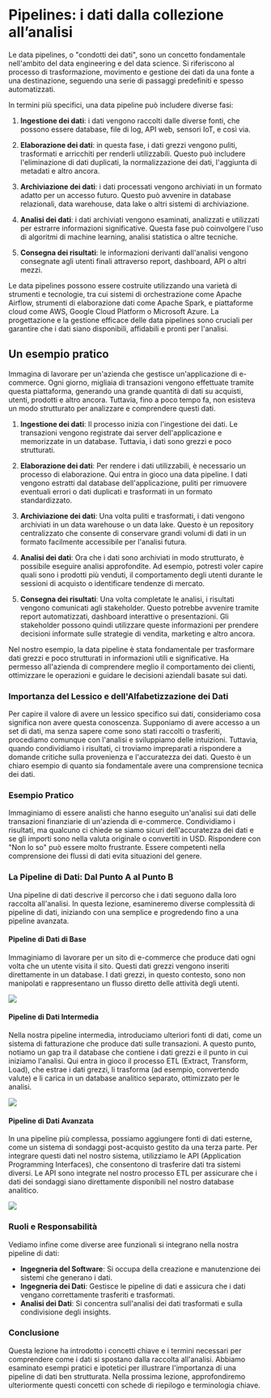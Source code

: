 # Pipelines: i dati dalla collezione all’analisi

Le data pipelines, o "condotti dei dati", sono un concetto fondamentale nell'ambito del data engineering e 
del data science. Si riferiscono al processo di trasformazione, movimento e gestione dei dati da una fonte 
a una destinazione, seguendo una serie di passaggi predefiniti e spesso automatizzati.

In termini più specifici, una data pipeline può includere diverse fasi:

1. **Ingestione dei dati**: i dati vengono raccolti dalle diverse fonti, che possono essere database, file 
di log, API web, sensori IoT, e così via.

2. **Elaborazione dei dati**: in questa fase, i dati grezzi vengono puliti, trasformati e arricchiti 
per renderli utilizzabili. Questo può includere l'eliminazione di dati duplicati, la normalizzazione 
dei dati, l'aggiunta di metadati e altro ancora.

3. **Archiviazione dei dati**: i dati processati vengono archiviati in un formato adatto per un accesso 
futuro. Questo può avvenire in database relazionali, data warehouse, data lake o altri sistemi di archiviazione.

4. **Analisi dei dati**: i dati archiviati vengono esaminati, analizzati e utilizzati per estrarre informazioni 
significative. Questa fase può coinvolgere l'uso di algoritmi di machine learning, analisi statistica o altre tecniche.

5. **Consegna dei risultati**: le informazioni derivanti dall'analisi vengono consegnate agli utenti 
finali attraverso report, dashboard, API o altri mezzi.

Le data pipelines possono essere costruite utilizzando una varietà di strumenti e tecnologie, tra cui 
sistemi di orchestrazione come Apache Airflow, strumenti di elaborazione dati come Apache Spark, e 
piattaforme cloud come AWS, Google Cloud Platform o Microsoft Azure. La progettazione e la gestione 
efficace delle data pipelines sono cruciali per garantire che i dati siano disponibili, affidabili e 
pronti per l'analisi.

## Un esempio pratico

Immagina di lavorare per un'azienda che gestisce un'applicazione di e-commerce. Ogni giorno, migliaia di 
transazioni vengono effettuate tramite questa piattaforma, generando una grande quantità di dati su acquisti, 
utenti, prodotti e altro ancora. Tuttavia, fino a poco tempo fa, non esisteva un modo strutturato per 
analizzare e comprendere questi dati.

1. **Ingestione dei dati**: Il processo inizia con l'ingestione dei dati. Le transazioni vengono registrate 
dai server dell'applicazione e memorizzate in un database. Tuttavia, i dati sono grezzi e poco strutturati.

2. **Elaborazione dei dati**: Per rendere i dati utilizzabili, è necessario un processo di elaborazione. 
Qui entra in gioco una data pipeline. I dati vengono estratti dal database dell'applicazione, puliti per 
rimuovere eventuali errori o dati duplicati e trasformati in un formato standardizzato.

3. **Archiviazione dei dati**: Una volta puliti e trasformati, i dati vengono archiviati in un data 
warehouse o un data lake. Questo è un repository centralizzato che consente di conservare grandi volumi 
di dati in un formato facilmente accessibile per l'analisi futura.

4. **Analisi dei dati**: Ora che i dati sono archiviati in modo strutturato, è possibile eseguire analisi 
approfondite. Ad esempio, potresti voler capire quali sono i prodotti più venduti, il comportamento degli 
utenti durante le sessioni di acquisto o identificare tendenze di mercato.

5. **Consegna dei risultati**: Una volta completate le analisi, i risultati vengono comunicati agli 
stakeholder. Questo potrebbe avvenire tramite report automatizzati, dashboard interattive o presentazioni. 
Gli stakeholder possono quindi utilizzare queste informazioni per prendere decisioni informate sulle 
strategie di vendita, marketing e altro ancora.

Nel nostro esempio, la data pipeline è stata fondamentale per trasformare dati grezzi e poco strutturati 
in informazioni utili e significative. Ha permesso all'azienda di comprendere meglio il comportamento 
dei clienti, ottimizzare le operazioni e guidare le decisioni aziendali basate sui dati.


### Importanza del Lessico e dell'Alfabetizzazione dei Dati

Per capire il valore di avere un lessico specifico sui dati, consideriamo cosa significa non avere questa conoscenza. 
Supponiamo di avere accesso a un set di dati, ma senza sapere come sono stati raccolti o trasferiti, procediamo 
comunque con l'analisi e sviluppiamo delle intuizioni. Tuttavia, quando condividiamo i risultati, ci troviamo 
impreparati a rispondere a domande critiche sulla provenienza e l'accuratezza dei dati. Questo è un chiaro esempio 
di quanto sia fondamentale avere una comprensione tecnica dei dati.

### Esempio Pratico

Immaginiamo di essere analisti che hanno eseguito un'analisi sui dati delle transazioni finanziarie di un'azienda 
di e-commerce. Condividiamo i risultati, ma qualcuno ci chiede se siamo sicuri dell'accuratezza dei dati e se gli 
importi sono nella valuta originale o convertiti in USD. Rispondere con "Non lo so" può essere molto frustrante. 
Essere competenti nella comprensione dei flussi di dati evita situazioni del genere.

### La Pipeline di Dati: Dal Punto A al Punto B

Una pipeline di dati descrive il percorso che i dati seguono dalla loro raccolta all'analisi. In questa lezione, 
esamineremo diverse complessità di pipeline di dati, iniziando con una semplice e progredendo fino a una pipeline 
avanzata.

#### Pipeline di Dati di Base

Immaginiamo di lavorare per un sito di e-commerce che produce dati ogni volta che un utente visita il sito. 
Questi dati grezzi vengono inseriti direttamente in un database. I dati grezzi, in questo contesto, sono 
non manipolati e rappresentano un flusso diretto delle attività degli utenti.

<img src="./../../pipeline/semplice.png" />

#### Pipeline di Dati Intermedia

Nella nostra pipeline intermedia, introduciamo ulteriori fonti di dati, come un sistema di fatturazione che 
produce dati sulle transazioni. A questo punto, notiamo un gap tra il database che contiene i dati grezzi e il
 punto in cui iniziamo l'analisi. Qui entra in gioco il processo ETL (Extract, Transform, Load), che estrae i 
 dati grezzi, li trasforma (ad esempio, convertendo valute) e li carica in un database analitico separato, 
 ottimizzato per le analisi.

 <img src="./../../pipeline/intermedia.png" />

#### Pipeline di Dati Avanzata

In una pipeline più complessa, possiamo aggiungere fonti di dati esterne, come un sistema di sondaggi post-acquisto 
gestito da una terza parte. Per integrare questi dati nel nostro sistema, utilizziamo le API (Application 
Programming Interfaces), che consentono di trasferire dati tra sistemi diversi. Le API sono integrate nel nostro 
processo ETL per assicurare che i dati dei sondaggi siano direttamente disponibili nel nostro database analitico.

<img src="./../../pipeline/avanzata.png" />

### Ruoli e Responsabilità

Vediamo infine come diverse aree funzionali si integrano nella nostra pipeline di dati:

- **Ingegneria del Software**: Si occupa della creazione e manutenzione dei sistemi che generano i dati.
- **Ingegneria dei Dati**: Gestisce le pipeline di dati e assicura che i dati vengano correttamente trasferiti e trasformati.
- **Analisi dei Dati**: Si concentra sull'analisi dei dati trasformati e sulla condivisione degli insights.

### Conclusione

Questa lezione ha introdotto i concetti chiave e i termini necessari per comprendere come i dati si spostano 
dalla raccolta all'analisi. Abbiamo esaminato esempi pratici e ipotetici per illustrare l'importanza di una 
pipeline di dati ben strutturata. Nella prossima lezione, approfondiremo ulteriormente questi concetti con 
schede di riepilogo e terminologia chiave.
